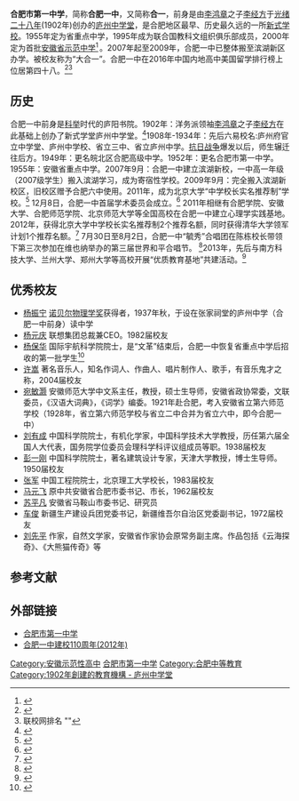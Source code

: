 {{Infobox Highschool
| 中学名称 = 合肥市第一中学
| EnglishName = Hefei No.1 High School
| image = 
| 校徽 = [[File:Hefei_No.1_High_School_Logo.png|250px]]
| 校训 = 怀天下抱负、做未来主人
| 建立时间 = 清光绪二十八年（1902年）
| 学校类型 = 公立高级中学
| 所在地 = {{PRC}}[[安徽省|安徽省]][[合肥市|合肥市]]滨湖新区西藏路2356号
| 现任校长 = 封安保（另说即将卸任，被调往其他地方）
| 教员数量 = 大约1000人
| 学生数量 = 一共约6600人，每个年级2100-2200人
| 校址 = 合肥市滨湖新区西藏路2356号
| 校园面积 = 0.216667km²
| 网站 = {{url|http://www.hfyz.net/|合肥市第一中学}}
}}
'''合肥市第一中学'''，简称'''合肥一中'''，又简称'''合一'''，前身是由[[李鸿章|李鸿章]]之子[[李经方|李经方]]于[[光緒二十八年|光绪二十八年]](1902年)创办的[[庐州中学堂|庐州中学堂]]，是合肥地区最早、历史最久远的一所[[新式学堂|新式学校]]。1955年定为省重点中学，1995年成为联合国教科文组织俱乐部成员，2000年定为首批[[安徽省示范中学|安徽省示范中学]]<ref>{{cite web|url=http://www.ahedu.gov.cn/927/view/14208.shtml|title=安徽省省级示范高中名单|date=2014-12-01|accessdate=2018-07-05|archive-date=2019-03-27|archive-url=https://web.archive.org/web/20190327161217/http://www.ahedu.gov.cn/927/view/14208.shtml|dead-url=yes}}</ref> 。2007年起至2009年，合肥一中已整体搬至滨湖新区办学。被校友称为“大合一”。合肥一中在2016年中国内地高中美国留学排行榜上位居第四十八。<ref>{{cite web|title=洋高考竞争激烈 美国名校喜欢哪种中国学生-人民网|url=http://gz.people.com.cn/n2/2016/0224/c358162-27802234.html|accessdate=2016-02-24|archive-date=2016-10-14|archive-url=https://web.archive.org/web/20161014012748/http://gz.people.com.cn/n2/2016/0224/c358162-27802234.html|dead-url=no}}</ref><ref>联校网排名 "{{cite web|url=http://www.collegenode.com/list.php |title=存档副本 |accessdate=2016-04-05 |deadurl=yes |archiveurl=https://web.archive.org/web/20161014013045/http://www.collegenode.com/list.php |archivedate=2016-10-14 }}"</ref>

==历史==
合肥一中前身是[[科举|科举]]时代的庐阳书院。1902年：洋务派领袖[[李鸿章|李鸿章]]之子[[李经方|李经方]]在此基础上创办了新式学堂庐州中学堂。<ref> {{cite book|title=《教育大辞典》|volume=1|page=511|publisher=上海敎育出版社|year=1990}}</ref>1908年-1934年：先后六易校名:庐州府官立中学堂、庐州中学校、省立三中、省立庐州中学。[[抗日战争|抗日战争]]爆发以后，师生辗迁往后方。1949年：更名皖北区合肥高级中学。1952年：更名合肥市第一中学。1955年：安徽省重点中学。2007年9月：合肥一中建立滨湖新校，一中高一年级（2007级学生）搬入滨湖学习，成为寄宿性学校。2009年9月：完全搬入滨湖新校区，旧校区赠予合肥六中使用。2011年，成为北京大学“中学校长实名推荐制”学校。<ref>{{cite news|title=合肥一中入围“校长实名推荐”|url=http://epaper.hf365.com/hfwb/html/2010-10/25/content_333823.htm |accessdate=2010-10-25 |work=合肥晚报 |date=2021-01-28 |archive-date=2021-01-28 |dead-url=no }}</ref> 12月8日，合肥一中首届学术委员会成立。<ref> {{cite news |title=2011年合肥一中十项大事 |publisher=合肥一中 |year=2011 }}</ref> 2011年相继有合肥学院、安徽大学、合肥师范学院、北京师范大学等全国高校在合肥一中建立心理学实践基地。2012年，获得北京大学中学校长实名推荐制2个推荐名额，同时获得清华大学领军计划1个推荐名额。<ref>{{cite news|title=北大、清华的选才计划|url=http://ah.anhuinews.com/system/2012/11/04/005297943.shtml |accessdate=2012-11-04 |work=中安在线 |date=2021-01-28 |archive-date=2021-01-28 |dead-url=no }}</ref>  7月30日至8月2日，合肥一中“毓秀”合唱团在陈栋校长带领下第三次参加在维也纳举办的第三届世界和平合唱节。 <ref>{{cite news |title=合肥一中“毓秀”合唱团维也纳唱响世界和平合唱节 |url=http://www.hfyz.net/form-serchDoc?ID=7766 |accessdate=2015-06-21 |work=合肥一中 |date=2021-01-28 |archive-date=2021-01-28 |dead-url=no }}</ref>2013年，先后与南方科技大学、兰州大学、郑州大学等高校开展“优质教育基地”共建活动。<ref>{{cite news |title=金蛇狂舞竞风流 策马扬鞭开新局——2013年合肥一中大事记|url=http://news.hf365.com/system/2014/01/10/013696515.shtml |accessdate=2014-01-10|work=合肥在线-合肥日报|date=2021-01-28 |archive-date=2021-01-28|dead-url=no}}</ref>

==优秀校友==
*[[杨振宁|杨振宁]] [[诺贝尔物理学奖|诺贝尔物理学奖]]获得者，1937年秋，于设在张家祠堂的庐州中学（合肥一中前身）读中学
*[[杨元庆|杨元庆]] 联想集团总裁兼CEO。1982届校友
*[[杨保华|杨保华]] 国际宇航科学院院士，是“文革”结束后，合肥一中恢复省重点中学后招收的第一批学生<ref>{{Cite web|title=安徽省合肥市第一中学|url=http://www.hfyz.net/form-serchDoc?ID=2095|access-date=2021-06-07|work=www.hfyz.net|archive-date=2021-06-07|archive-url=https://web.archive.org/web/20210607134414/http://www.hfyz.net/form-serchDoc?ID=2095|dead-url=no}}</ref>
*[[许嵩|许嵩]] 著名音乐人，知名作词人、作曲人、唱片制作人、歌手，有音乐鬼才之称，2004届校友
*[[宛敏灏|宛敏灏]] 安徽师范大学中文系主任，教授，硕士生导师，安徽省政协常委，文联委员，《汉语大词典》，《词学》编委。1921年赴合肥，考入安徽省立第六师范学校（1928年，省立第六师范学校与省立二中合并为省立六中，即今合肥一中）
*[[刘有成|刘有成]] 中国科学院院士，有机化学家，中国科学技术大学教授，历任第六届全国人大代表，国务院学位委员会理科学科评议组成员等职。1938届校友
*[[彭一刚|彭一刚]] 中国科学院院士，著名建筑设计专家，天津大学教授，博士生导师。1950届校友
*[[张军_(航空交通工程技术专家)|张军]]     中国工程院院士，北京理工大学校长，1983届校友
*[[马元飞|马元飞]] 原中共安徽省合肥市委书记、市长，1962届校友
*[[苏平凡|苏平凡]] 安徽省马鞍山市委书记、研究员
*[[车俊|车俊]] 新疆生产建设兵团党委书记，新疆维吾尔自治区党委副书记，1972届校友
*[[刘先平|刘先平]] 作家，自然文学家，安徽省作家协会原常务副主席。作品包括《云海探奇》、《大熊猫传奇》等

== 参考文献 ==
<references/>

== 外部链接 ==
* [http://www.hfyz.net/ 合肥市第一中学] {{Wayback|url=http://www.hfyz.net/ |date=20200919013428 }}
* [http://ah.sina.com.cn/zt/edu/hfyz/index.shtml 合肥一中建校110周年(2012年)] {{Wayback|url=http://ah.sina.com.cn/zt/edu/hfyz/index.shtml |date=20180705175609 }}

{{国家级示范高中}}
{{安徽省示范性普通高级中学}}
{{合肥市区普通高级中学}}
{{安徽六校}}

{{DEFAULTSORT:H}}
[[Category:安徽示范性高中|Category:安徽示范性高中]]
[[Category:合肥市第一中学|]]
[[Category:合肥中等教育|Category:合肥中等教育]]
[[Category:1902年創建的教育機構_-_庐州中学堂|Category:1902年創建的教育機構 - 庐州中学堂]]